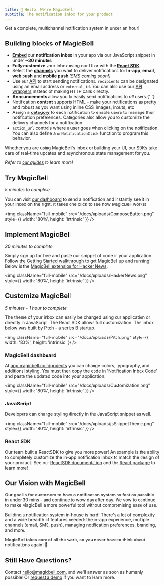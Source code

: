 ```yaml
---
title: 👋 Hello. We're MagicBell!
subtitle: The notification inbox for your product
---
```


<Note>Get a complete, multichannel notification system in under an hour!</Note>

## Building blocks of MagicBell

- <b>
    <a href="https://magicbell.com/docs/adding-magicbell-to-your-product">Embed</a>
  </b> our <b>notification inbox</b> in your app via our JavaScript snippet in under <b>
    ~30 minutes
  </b>
- <b>Fully customize</b> your inbox using our UI or with the <b>
    <a href="https://magicbell.com/docs/react/theme-customization">React SDK</a>
  </b>
- Select the <b><a href="https://magicbell.com/docs/channels">channels</a></b> you want to deliver notifications to: <b>In-app</b>, <b>email</b>, <b>web push</b> and <b>mobile push</b> <i>(SMS coming soon!)</i>
- Use our [API](http://localhost:3000/docs/rest-api/reference) to start sending notifications. `recipients` can be designated using an email address or `external_id`. You can also use our [API wrappers](http://localhost:3000/docs/libraries-api-wrappers) instead of making HTTP calls directly.
- <b>Announcements</b> allow you to easily send notifications to <i>all</i> users.{' '}
- Notification **content** supports HTML - make your notifications as pretty and robust as you want using inline CSS, images, inputs, etc
- Assign a <b><a href="https://magicbell.com/docs/categories">category</a></b> to each notification to enable users to manage their notification preferences. Categories also allow you to customize the delivery channels for a notification.
- `action_url` controls where a user goes when clicking on the notification. You can also define a `onNotificationClick` function to program this behavior.

Whether you are using MagicBell's inbox or building your UI, our SDKs take care of real-time updates and asynchronous state management for you.

<i>
  Refer to <a href="https://magicbell.com/docs/channels">our guides</a> to learn more!
</i>

## Try MagicBell

<i>5 minutes to complete</i>

You can visit [our dashboard](https://app.magicbell.com) to send a notification and instantly see it in your inbox on the right. It takes one click to see how MagicBell works!

<img
  className="full-mobile"
  src="/docs/uploads/ComposeButton.png"
  style={{ width: '80%', height: 'intrinsic' }}
/>

## Implement MagicBell

<i>30 minutes to complete</i>

Simply sign up for free and paste our snippet of code in your application. Follow [the Getting Started walkthrough](https://magicbell.com/docs/getting-started-with-magicbell) to get MagicBell up and running! Below is the <a href="https://chrome.google.com/webstore/detail/hacker-news-notifications/bbkfblhdgiddlkfkipjdhhfoephonoba?hl=en">MagicBell extension for Hacker News</a>.

<img
  className="full-mobile"
  src="/docs/uploads/HackerNews.png"
  style={{ width: '80%', height: 'intrinsic' }}
/>

## Customize MagicBell

<i>5 minutes - 1 hour to complete</i>

The theme of your inbox can easily be changed using our application or directly in JavaScript. The React SDK allows full customization. The inbox below was built by <a href="https://pitch.com/">Pitch</a> - a series B startup.

<img
  className="full-mobile"
  src="/docs/uploads/Pitch.png"
  style={{ width: '80%', height: 'intrinsic' }}
/>

### MagicBell dashboard

At [app.magicbell.com/projects](https://app.magicbell.com/projects) you can change colors, typography, and additional styling. You must then copy the code in 'Notification Inbox Code' and paste the updated code into your application.

<img
  className="full-mobile"
  src="/docs/uploads/Customization.png"
  style={{ width: '80%', height: 'intrinsic' }}
/>

### JavaScript

Developers can change styling directly in the JavaScript snippet as well.

<img
  className="full-mobile"
  src="/docs/uploads/jsSnippetTheme.png"
  style={{ width: '80%', height: 'intrinsic' }}
/>

### React SDK

Our team built a ReactSDK to give you more power! An example is the ability to completely customize the in-app notification inbox to match the design of your product. See our [ReactSDK documentation](https://magicbell.com/docs/react/theme-customization) and the [React package](https://www.npmjs.com/package/@magicbell/magicbell-react) to learn more!

## Our Vision with MagicBell

Our goal is for customers to have a notification system as fast as possible - in under 30 mins - and continue to wow day after day. We vow to continue to make MagicBell a more powerful tool without compromising ease of use.

Building a notification system in-house is hard! There's a lot of complexity and a wide breadth of features needed: the in-app experience, multiple channels (email, SMS, push), managing notification preferences, branding, and more.

MagicBell takes care of all the work, so you never have to think about notifications again! 🙂

## Still Have Questions?

Contact hello@magicbell.com, and we'll answer as soon as humanly possible! Or [request a demo](https://calendly.com/hana_mohan/demo-magicbell) if you want to learn more.
